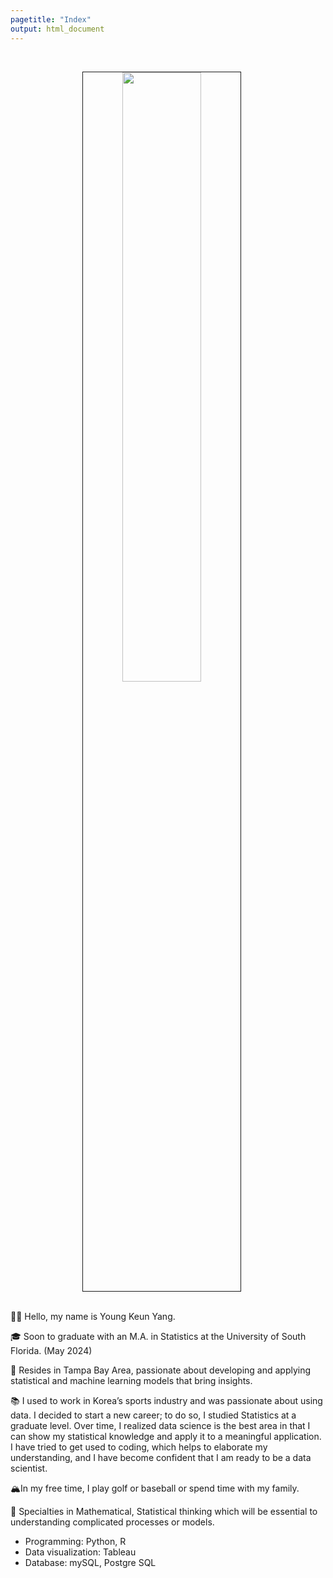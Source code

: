 ```yaml
---
pagetitle: "Index"
output: html_document
---
```

<!-- Google tag (gtag.js) -->
<script async src="https://www.googletagmanager.com/gtag/js?id=G-774XGSL03D"></script>
<script>
  window.dataLayer = window.dataLayer || [];
  function gtag(){dataLayer.push(arguments);}
  gtag('js', new Date());

  gtag('config', 'G-774XGSL03D');
</script>

<link rel="stylesheet" href="styles.css" type="text/css">
<link rel="stylesheet" href="site_libs/academicons-1.9.1/css/academicons.min.css"/>

<br>

<p align="center">
<img src="images/profile3.jpg" style="width:50%; border:0.5px solid; margin-right: 20px" align="center">
</p>


<br>
👋🏽 Hello, my name is Young Keun Yang.

🎓 Soon to graduate with an M.A. in Statistics at the University of South Florida. (May 2024)

🌇 Resides in Tampa Bay Area, passionate about developing and applying statistical and machine learning models that bring insights.

📚 I used to work in Korea's sports industry and was passionate about using data. I decided to start a new career; to do so, I studied Statistics at a graduate level. Over time, I realized data science is the best area in that I can show my statistical knowledge and apply it to a meaningful application. I have tried to get used to coding, which helps to elaborate my understanding, and I have become confident that I am ready to be a data scientist.

🏔In my free time, I play golf or baseball or spend time with my family.

💪 Specialties in Mathematical, Statistical thinking which will be essential to understanding complicated processes or models.

+ Programming: Python, R
+ Data visualization: Tableau
+ Database: mySQL, Postgre SQL